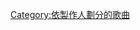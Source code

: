 {{Category explanation|'''[[弗蘭克·杜克斯|弗蘭克·杜克斯]]'''制作的歌曲。關於弗蘭克·杜克斯創作或聯合創作的歌曲，請見「[[:Category:弗蘭克·杜克斯創作的歌曲|:Category:弗蘭克·杜克斯創作的歌曲]]」}}{{Cat see also|弗蘭克·杜克斯製作的專輯}}

[[Category:依製作人劃分的歌曲|Category:依製作人劃分的歌曲]]